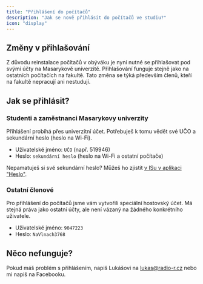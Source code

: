 ```yaml
---
title: "Přihlášení do počítačů"
description: "Jak se nově přihlásit do počítačů ve studiu?"
icon: "display"
---
```


## Změny v přihlašování

Z důvodu reinstalace počítačů v obýváku je nyní nutné se přihlašovat pod svými účty na Masarykově univerzitě.
Přihlašování funguje stejně jako na ostatních počítačích na fakultě. Tato změna se týká především členů, kteří na
fakultě nepracují ani nestudují.

## Jak se přihlásit?

### Studenti a zaměstnanci Masarykovy univerzity

Přihlášení probíhá přes univerzitní účet. Potřebuješ k tomu vědět své UČO a sekundární heslo (heslo na Wi-Fi).

- Uživatelské jméno: `UČO` (např. 519946)
- Heslo: `sekundární heslo` (heslo na Wi-Fi a ostatní počítače)

Nepamatuješ si své sekundární heslo? Můžeš ho zjistit [v ISu v aplikaci "Heslo"](https://is.muni.cz/auth/system/heslo/sekundarni_zjisteni).

### Ostatní členové

Pro přihlášení do počítačů jsme vám vytvořili speciální hostovský účet. Má stejná práva jako ostatní účty,
ale není vázaný na žádného konkrétního uživatele.

- Uživatelské jméno: `9047223`
- Heslo: `NaVlnach3768`

## Něco nefunguje?

Pokud máš problém s přihlášením, napiš Lukášovi na [lukas@radio-r.cz](mailto:lukas@radio-r.cz) nebo mi napiš na Facebooku.